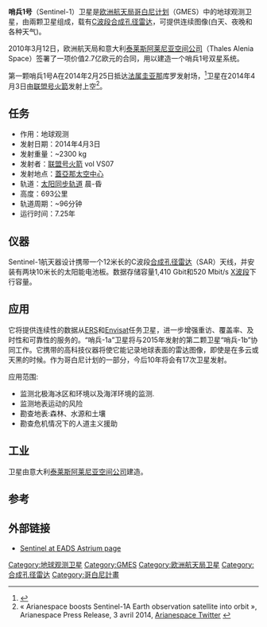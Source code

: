 {{About|欧洲航天局的地球监测卫星哨兵系列|B612基金会的寻找小行星的NEO太空望远镜|哨兵号 (太空望远镜)}}

{{Infobox spacecraft
| Name                   = 哨兵1号
| Image                  = [[File:Sentinel_1-IMG_5874-gradient.jpg|250px]]
| Caption                = 哨兵1号模型 (无雷达天线)
| Organization           = 
| Major_Contractors      = 
| Bus                    = [[Prima_(satellite_bus)|Prima]]
| Mission_Type           = [[地球观测|地球观测]]
| Flyby_Of               =
| Satellite_Of           = [[地球|地球]]
| Orbital_Insertion_Date = 
| Orbits                 = [[太阳同步轨道|太阳同步]]<ref name="eoPortal">{{cite web|url=https://earth.esa.int/web/guest/missions/esa-future-missions/sentinel-1|title=Copernicus: Sentinel-1 — The SAR Imaging Constellation for Land and Ocean Services|publisher=[[ESA|ESA]] eoPortal|accessdate=2014-03-05|archive-date=2014-03-02|archive-url=https://web.archive.org/web/20140302223430/https://earth.esa.int/web/guest/missions/esa-future-missions/sentinel-1|dead-url=yes}}</ref>
| Decay                  = 
| Launch                 = 2014年4月3日
| Launch_Vehicle         =
| Carrier_Rocket         = [[聯盟號運載火箭|聯盟號運載火箭]]
| Launch_Site            = [[蓋亞那太空中心|蓋亞那太空中心]]
| Mission_Duration       = 7-12 年<ref name="esa-factsheet">{{cite web|url=http://esamultimedia.esa.int/docs/S1-Data_Sheet.pdf|title=Sentinel-1 facts & figures|year=2013|publisher=[[ESA|ESA]]|accessdate=2014-03-05|archive-date=2016-01-06|archive-url=https://web.archive.org/web/20160106074753/http://esamultimedia.esa.int/docs/S1-Data_Sheet.pdf|dead-url=no}}</ref>
| NSSDC_ID               = 
| Webpage                = 
| Mass                   = {{convert|2300|kg|lb|abbr=on}} 净重<br/>{{convert|2170|kg|lb|abbr=on}} 净重
| Power                  = 5,900 watts
| Batteries              =[[太阳能电池板|太阳能电池板]]
| Orbit_regime           =
| orbit_altitude         =
| Longitude              =
| Semimajor_Axis         = 
| Eccentricity           = 
| Inclination            = 
| Orbital_Period         = 96 分钟
| Apoapsis               = 
| Periapsis              = 
| Repetitivity           =
| Main_Instruments       =
| Transponders           =
| Coverage               =
| Resolution             =
| Swath                  =
| Spectral_Band          =
| Data_Rate              =
| SSR                    =
| IMG_Resolution         =
| Refs                   = 
}}

'''哨兵1号'''（Sentinel-1）卫星是[[欧洲航天局|欧洲航天局]][[哥白尼计划|哥白尼计划]]（GMES）中的地球观测卫星，由兩颗卫星组成，载有[[C波段|C波段]][[合成孔径雷达|合成孔径雷达]]，可提供连续图像(白天、夜晚和各种天气)。

2010年3月12日，欧洲航天局和意大利[[泰莱斯阿莱尼亚空间公司|泰莱斯阿莱尼亚空间公司]]（Thales Alenia Space）签署了一项价值2.7亿欧元的合同，用以建造一个哨兵1号双星系统。

第一颗哨兵1号A在2014年2月25日抵达[[法属圭亚那|法属圭亚那]]库罗发射场，<ref>{{Cite web |url=http://www.avionews.it/index.php?corpo=see_news_home.php&news_id=1158605&pagina_chiamante=index.php |title=Thales Alenia Space. Sentinel 1A arrives at launch site in French Guiana |accessdate=2014-04-06 |archive-date=2019-12-06 |archive-url=https://web.archive.org/web/20191206105911/https://www.avionews.it/index.php?corpo=see_news_home.php&news_id=1158605&pagina_chiamante=index.php |dead-url=no }}</ref>卫星在2014年4月3日由[[聯盟號運載火箭|联盟号火箭]]发射上空<ref>« Arianespace boosts Sentinel-1A Earth observation satellite into orbit », Arianespace Press Release, 3 avril 2014, [https://twitter.com/Arianespace/status/451834428210556928 Arianespace Twitter] {{Wayback|url=https://twitter.com/Arianespace/status/451834428210556928 |date=20160421205105 }}</ref>。

== 任务 ==
* 作用：地球观测
* 发射日期：2014年4月3日
* 发射重量：~2300 kg
* 发射者：[[聯盟號運載火箭|联盟号火箭]] vol VS07
* 发射地点：[[蓋亞那太空中心|蓋亞那太空中心]]
* 轨道：[[太阳同步轨道|太阳同步轨道]] 晨-昏
* 高度：693公里 
* 轨道周期：~96分钟
* 运行时间：7.25年

==仪器==
Sentinel-1航天器设计携带一个12米长的C波段[[合成孔径雷达|合成孔径雷达]]（SAR）天线，并安装有两块10米长的太阳能电池板。数据存储容量1,410 Gbit和520 Mbit/s [[X波段|X波段]]下行容量。

==应用==
它将提供连续性的数据从[[欧洲遥感卫星|ERS]]和[[Envisat|Envisat]]任务卫星，进一步增强重访、覆盖率、及时性和可靠性的服务的。“哨兵-1a”卫星将与2015年发射的第二颗卫星“哨兵-1b”协同工作。它携带的高科技仪器将使它能记录地球表面的雷达图像，即使是在多云或天黑的时候。作为哥白尼计划的一部分，今后10年将会有17次卫星发射。

应用范围: 
* 监测北极海冰区和环境以及海洋环境的监测. 
* 监测地表运动的风险 
* 勘查地表:森林、水源和土壤 
* 勘查危机情况下的人道主义援助

==工业==
卫星由意大利[[泰莱斯阿莱尼亚空间公司|泰莱斯阿莱尼亚空间公司]]建造。

==参考==
{{reflist}}

==外部链接==
* [https://web.archive.org/web/20120726055054/http://www.astrium.eads.net/node.php?articleid=7295 Sentinel at EADS Astrium page]

{{欧洲太空总署}}
{{太空氣象觀測}}

[[Category:地球观测卫星|Category:地球观测卫星]]
[[Category:GMES|Category:GMES]]
[[Category:欧洲航天局卫星|Category:欧洲航天局卫星]]
[[Category:合成孔径雷达|Category:合成孔径雷达]]
[[Category:哥白尼計畫|Category:哥白尼計畫]]
